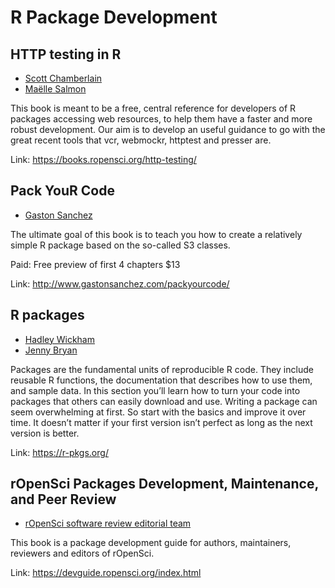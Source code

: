 # R Package Development

## HTTP testing in R

- [Scott Chamberlain](https://twitter.com/sckottie)
- [Maëlle Salmon](https://twitter.com/ma_salmon)

This book is meant to be a free, central reference for developers of R
packages accessing web resources, to help them have a faster and more
robust development. Our aim is to develop an useful guidance to go with
the great recent tools that vcr, webmockr, httptest and presser are.

Link: [https://books.ropensci.org/http-testing/](https://books.ropensci.org/http-testing/)

## Pack YouR Code

- [Gaston Sanchez](https://www.gastonsanchez.com)

The ultimate goal of this book is to teach you how to create a relatively simple R package based on the so-called S3 classes.

Paid: Free preview of first 4 chapters $13

Link: [http://www.gastonsanchez.com/packyourcode/](http://www.gastonsanchez.com/packyourcode/)

## R packages

- [Hadley Wickham](https://twitter.com/hadleywickham)
- [Jenny Bryan](https://twitter.com/JennyBryan)

Packages are the fundamental units of reproducible R code. They include
reusable R functions, the documentation that describes how to use them,
and sample data. In this section you'll learn how to turn your code into
packages that others can easily download and use. Writing a package can
seem overwhelming at first. So start with the basics and improve it over
time. It doesn't matter if your first version isn't perfect as long as
the next version is better.

Link: [https://r-pkgs.org/](https://r-pkgs.org/)

## rOpenSci Packages Development, Maintenance, and Peer Review

- [rOpenSci software review editorial team](https://twitter.com/ropensci)

This book is a package development guide for authors, maintainers,
reviewers and editors of rOpenSci.

Link: [https://devguide.ropensci.org/index.html](https://devguide.ropensci.org/index.html)


